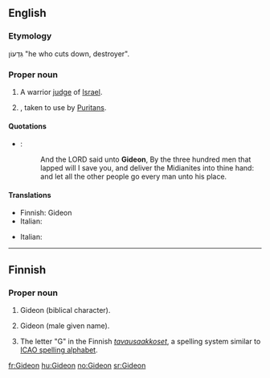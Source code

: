 ==English==

===Etymology===
{{etyl|he}} גִּדְעוֹן "he who cuts down, destroyer".

===Proper noun===
{{en-proper noun}}

# {{biblical character}} A warrior [[judge]] of [[Israel]].
# {{given name|male|from=Hebrew}}, taken to use by [[Puritan]]s.

====Quotations====
* {{RQ:Authorized Version|Judges|7|7}}:
*: And the LORD said unto '''Gideon''', By the three hundred men that lapped will I save you, and deliver the Midianites into thine hand: and let all the other people go every man unto his place.

====Translations====
{{trans-top|biblical character}}
* Finnish: Gideon
* Italian: {{t+|it|Gedeone}}
{{trans-mid}}
{{trans-bottom}}

{{trans-top|male given name}}
* Italian: {{t+|it|Gedeone}}
{{trans-mid}}
{{trans-bottom}}

----

==Finnish==

===Proper noun===
{{fi-proper noun}}

# Gideon (biblical character).
# {{rare|lang=fi}} Gideon (male given name).
# The letter "G" in the Finnish ''[[tavausaakkoset]]'', a spelling system similar to [[ICAO spelling alphabet]].


[[fr:Gideon]]
[[hu:Gideon]]
[[no:Gideon]]
[[sr:Gideon]]